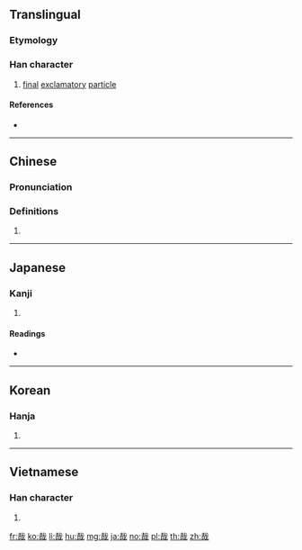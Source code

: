 ==Translingual==

===Etymology===
{{Han compound|口|𢦔|c1=s|c2=p|ls=psc}}

===Han character===
{{Han char|rn=30|rad=口|as=06|sn=9|four=43650|canj=JIR|ids=⿹𢦏口}}

# [[final]] [[exclamatory]] [[particle]]

====References====
* {{Han ref|kx=0189.080|dkj=03596|dj=0408.140|hdz=10611.070|uh=54C9|ud=21705|bh=AB76|bd=43894}}

----

==Chinese==
{{zh-forms}}

===Pronunciation===
{{zh-pron
|m=zāi
|c=zoi1
|h=pfs=
|md=
|mn=qz,xm,zz:chai/tw:chài
|w=
|mc=y
|oc=y
|cat=
}}

===Definitions===
{{zh-hanzi}}

# {{rfdef|lang=zh}}

----

==Japanese==

===Kanji===
{{ja-kanji|grade=|rs=口06}}

# {{defn|lang=ja|sort=口06}}

====Readings====
* {{ja-readings|goon=[[さい]] (sai), [[せ]] (se)|kanon=[[さい]] (sai)|kun=[[かな]] (kana), [[や]] (ya)|nanori=[[か]] (ka), [[すけ]] (suke), [[とし]] (toshi), [[ちか]] (chika), [[はじめ]] (hajime)}}

----

==Korean==

===Hanja===
{{ko-hanja|hangeul=재|rv=jae|mr=chae|y=cay}}

# {{defn|lang=ko|sort=口06}}

----

==Vietnamese==

===Han character===
{{vi-hantu|[[tai]], [[tơi]]|rs=口06}}

# {{defn|lang=vi}}

[[fr:哉]]
[[ko:哉]]
[[li:哉]]
[[hu:哉]]
[[mg:哉]]
[[ja:哉]]
[[no:哉]]
[[pl:哉]]
[[th:哉]]
[[zh:哉]]